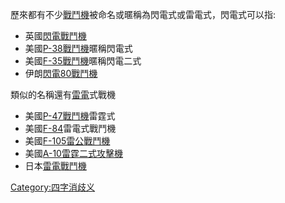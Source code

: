 歷來都有不少[[戰鬥機|戰鬥機]]被命名或暱稱為閃電式或雷電式，閃電式可以指:

* 英國[[閃電戰鬥機|閃電戰鬥機]]
* 美國[[P-38戰鬥機|P-38戰鬥機]]暱稱閃電式
* 美國[[F-35戰鬥機|F-35戰鬥機]]暱稱閃電二式
* 伊朗[[閃電80戰鬥機|閃電80戰鬥機]]

類似的名稱還有[[雷電|雷電]]式戰機

* 美國[[P-47戰鬥機|P-47戰鬥機]]雷霆式
* 美國[[F-84|F-84]]雷電式戰鬥機
* 美國[[F-105雷公戰鬥機|F-105雷公戰鬥機]]
* 美國[[A-10雷霆二式攻擊機|A-10雷霆二式攻擊機]]
* 日本[[雷電戰鬥機|雷電戰鬥機]]

{{消歧义}}

[[Category:四字消歧义|Category:四字消歧义]]
